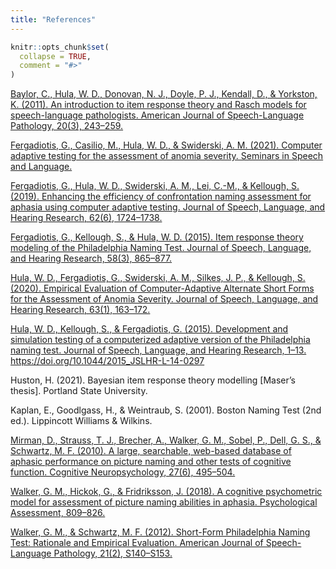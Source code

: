 ```yaml
---
title: "References"
---
```


```r
knitr::opts_chunk$set(
  collapse = TRUE,
  comment = "#>"
)
```

[Baylor, C., Hula, W. D., Donovan, N. J., Doyle, P. J., Kendall, D., & Yorkston, K. (2011). An introduction to item response theory and Rasch models for speech-language pathologists. American Journal of Speech-Language Pathology, 20(3), 243–259.](https://pubs.asha.org/doi/abs/10.1044/1058-0360%282011/10-0079%29?rfr_dat=cr_pub++0pubmed&url_ver=Z39.88-2003&rfr_id=ori%3Arid%3Acrossref.org)

[Fergadiotis, G., Casilio, M., Hula, W. D., & Swiderski, A. M. (2021). Computer adaptive testing for the assessment of anomia severity. Seminars in Speech and Language.](https://pubmed.ncbi.nlm.nih.gov/34261162/)

[Fergadiotis, G., Hula, W. D., Swiderski, A. M., Lei, C.-M., & Kellough, S. (2019). Enhancing the efficiency of confrontation naming assessment for aphasia using computer adaptive testing. Journal of Speech, Language, and Hearing Research, 62(6), 1724–1738.](https://pubs.asha.org/doi/abs/10.1044/2018_JSLHR-L-18-0344)

[Fergadiotis, G., Kellough, S., & Hula, W. D. (2015). Item response theory modeling of the Philadelphia Naming Test. Journal of Speech, Language, and Hearing Research, 58(3), 865–877.](https://pubs.asha.org/doi/full/10.1044/2015_JSLHR-L-14-0249?casa_token=dPjWhuIEXvIAAAAA%3AOw0hz7jHSJ8DQ_yMJktmknbwqzGnUXYWSrwL6eU75qbOu3SjXdkst4JjD19oMrtDNhbC-glwJV6dQWI)

[Hula, W. D., Fergadiotis, G., Swiderski, A. M., Silkes, J. P., & Kellough, S. (2020). Empirical Evaluation of Computer-Adaptive Alternate Short Forms for the Assessment of Anomia Severity. Journal of Speech, Language, and Hearing Research, 63(1), 163–172.](https://www.ncbi.nlm.nih.gov/pmc/articles/PMC7213484/)

[Hula, W. D., Kellough, S., & Fergadiotis, G. (2015). Development and simulation testing of a computerized adaptive version of the Philadelphia naming test. Journal of Speech, Language, and Hearing Research, 1–13. https://doi.org/10.1044/2015_JSLHR-L-14-0297](https://pubs.asha.org/doi/full/10.1044/2015_JSLHR-L-14-0297?casa_token=tMSqOL5JpXkAAAAA%3AXPYov-zlx9fluRZwBRhsOuzkWzM20RyVuQ3US3M4TZqekdpq1njZ2pLqjzQ0PBDHhpPSEssU8RYmAHQ)

Huston, H. (2021). Bayesian item response theory modelling [Maser’s thesis]. Portland State University.

Kaplan, E., Goodlgass, H., & Weintraub, S. (2001). Boston Naming Test (2nd ed.). Lippincott Williams & Wilkins.

[Mirman, D., Strauss, T. J., Brecher, A., Walker, G. M., Sobel, P., Dell, G. S., & Schwartz, M. F. (2010). A large, searchable, web-based database of aphasic performance on picture naming and other tests of cognitive function. Cognitive Neuropsychology, 27(6), 495–504.](https://www.tandfonline.com/doi/abs/10.1080/02643294.2011.574112)

[Walker, G. M., Hickok, G., & Fridriksson, J. (2018). A cognitive psychometric model for assessment of picture naming abilities in aphasia. Psychological Assessment, 809–826.](https://psycnet.apa.org/doiLanding?doi=10.1037%2Fpas0000529)

[Walker, G. M., & Schwartz, M. F. (2012). Short-Form Philadelphia Naming Test: Rationale and Empirical Evaluation. American Journal of Speech-Language Pathology, 21(2), S140–S153.](https://pubs.asha.org/doi/abs/10.1044/1058-0360%282012/11-0089%29)

